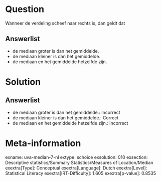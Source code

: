 Question
========

Wanneer de verdeling scheef naar rechts is, dan geldt dat

Answerlist
----------

* de mediaan groter is dan het gemiddelde.
* de mediaan kleiner is dan het gemiddelde.
* de mediaan en het gemiddelde hetzelfde zijn.

Solution
========

Answerlist
----------

* de mediaan groter is dan het gemiddelde.: Incorrect
* de mediaan kleiner is dan het gemiddelde.: Correct
* de mediaan en het gemiddelde hetzelfde zijn.: Incorrect

Meta-information
================
exname: uva-median-7-nl
extype: schoice
exsolution: 010
exsection: Descriptive statistics/Summary Statistics/Measures of Location/Median
exextra[Type]: Conceptual
exextra[Language]: Dutch
exextra[Level]: Statistical Literacy
exextra[IRT-Difficulty]: 1.605
exextra[p-value]: 0.8535
